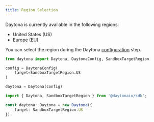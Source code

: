 ```yaml
---
title: Region Selection
---
```



Daytona is currently available in the following regions:

- United States (US)
- Europe (EU)

You can select the region during the Daytona [configuration](/docs/configuration) step.

```python
from daytona import Daytona, DaytonaConfig, SandboxTargetRegion

config = DaytonaConfig(
    target=SandboxTargetRegion.US
)

daytona = Daytona(config)

```

```typescript
import { Daytona, SandboxTargetRegion } from '@daytonaio/sdk';

const daytona: Daytona = new Daytona({
    target: SandboxTargetRegion.US
});
```
